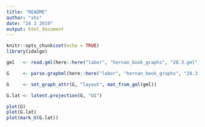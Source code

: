 ```yaml
---
title: "README"
author: "shs"
date: "24 3 2019"
output: html_document
---
```


```r
knitr::opts_chunk$set(echo = TRUE)
library(idalgo)
```


```r
gml   <- read.gml(here::here("labor", "hernan_book_graphs", "20.3.gml"), coords = T)

G     <- parse.graphml(here::here("labor", "hernan_book_graphs", "20.3.graphml"))

G     <- set_graph_attr(G, "layout", mat_from_gml(gml))

G.lat <- latent.projection(G, "U1")

plot(G)
plot(G.lat)
plot(mark_U(G.lat))

```

